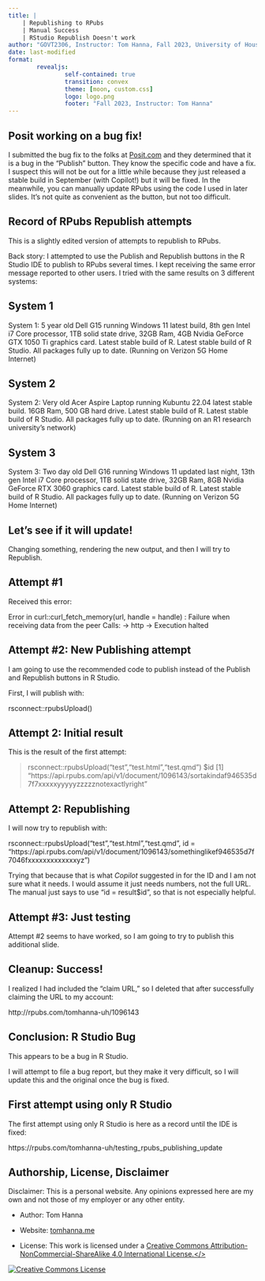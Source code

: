 ```yaml
---
title: |
    | Republishing to RPubs
    | Manual Success
    | RStudio Republish Doesn't work
author: "GOVT2306, Instructor: Tom Hanna, Fall 2023, University of Houston"
date: last-modified
format: 
        revealjs:
                self-contained: true
                transition: convex
                theme: [moon, custom.css]
                logo: logo.png
                footer: "Fall 2023, Instructor: Tom Hanna"
---
```


## Posit working on a bug fix!

I submitted the bug fix to the folks at [Posit.com](Posit) and they determined that it is a bug in the "Publish" button. They know the specific code and have a fix. I suspect this will not be out for a little while because they just released a stable build in September (with Copilot!) but it will be fixed. In the meanwhile, you can manually update RPubs using the code I used in later slides. It's not quite as convenient as the button, but not too difficult. 

## Record of RPubs Republish attempts

This is a slightly edited version of attempts to republish to RPubs.

Back story: I attempted to use the Publish and Republish buttons in the R Studio IDE to publish to RPubs several times. I kept receiving the same error message reported to other users. I tried with the same results on 3 different systems:

## System 1

System 1: 5 year old Dell G15 running Windows 11 latest build, 8th gen Intel i7 Core processor, 1TB solid state drive, 32GB Ram, 4GB Nvidia GeForce GTX 1050 Ti graphics card. Latest stable build of R. Latest stable build of R Studio. All packages fully up to date. (Running on Verizon 5G Home Internet)

## System 2

System 2: Very old Acer Aspire Laptop running Kubuntu 22.04 latest stable build. 16GB Ram, 500 GB hard drive. Latest stable build of R. Latest stable build of R Studio. All packages fully up to date. (Running on an R1 research university's network)

## System 3

System 3: Two day old Dell G16 running Windows 11 updated last night, 13th gen Intel i7 Core processor, 1TB solid state drive, 32GB Ram, 8GB Nvidia GeForce RTX 3060 graphics card. Latest stable build of R. Latest stable build of R Studio. All packages fully up to date. (Running on Verizon 5G Home Internet)


## Let's see if it will update!

Changing something, rendering the new output, and then I will try to Republish. 

## Attempt #1

Received this error:

Error in curl::curl_fetch_memory(url, handle = handle) : 
  Failure when receiving data from the peer
Calls: <Anonymous> -> http -> <Anonymous>
Execution halted

## Attempt #2: New Publishing attempt

I am going to use the recommended code to publish instead of the Publish and Republish buttons in R Studio.

First, I will publish with:

rsconnect::rpubsUpload()

## Attempt 2: Initial result

This is the result of the first attempt:

> rsconnect::rpubsUpload("test","test.html","test.qmd")
$id
[1] "https://api.rpubs.com/api/v1/document/1096143/sortakindaf946535d7f7xxxxxyyyyyzzzzznotexactlyright"


## Attempt 2: Republishing 

I will now try to republish with:

rsconnect::rpubsUpload("test","test.html","test.qmd", id = "https://api.rpubs.com/api/v1/document/1096143/somethinglikef946535d7f7046fxxxxxxxxxxxxxyz")

Trying that because that is what *Copilot* suggested in for the ID and I am not sure what it needs. I would assume it just needs numbers, not the full URL. The manual just says to use "id = result$id", so that is not especially helpful. 


## Attempt #3: Just testing

Attempt #2 seems to have worked, so I am going to try to publish this additional slide. 

## Cleanup: Success!

I realized I had included the "claim URL," so I deleted that after successfully claiming the URL to my account:

http://rpubs.com/tomhanna-uh/1096143

## Conclusion: R Studio Bug

This appears to be a bug in R Studio.

I will attempt to file a bug report, but they make it very difficult, so I will update this and the original once the bug is fixed.


## First attempt using only R Studio

The first attempt using only R Studio is here as a record until the IDE is fixed:

https://rpubs.com/tomhanna-uh/testing_rpubs_publishing_update


## Authorship, License, Disclaimer

Disclaimer: This is a personal website. Any opinions expressed here are my own and not those of my employer or any other entity.

- Author: Tom Hanna

- Website: <a href="https://tom-hanna.org/">tomhanna.me</a>

- License: This work is licensed under a <a href= "http://creativecommons.org/licenses/by-nc-sa/4.0/">Creative Commons Attribution-NonCommercial-ShareAlike 4.0 International License.</>

<a href= "http://creativecommons.org/licenses/by-nc-sa/4.0/">![Creative Commons License](creative_commons_license.png)</a>



